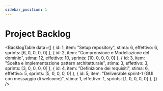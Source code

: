 ```yaml
---
sidebar_position: 1
---
```


# Project Backlog

<BacklogTable
  data={[
    {
      id: 1,
      item: "Setup repository",
      stima: 6,
      effettivo: 6,
      sprints: [6, 0, 0, 0, 0]
    },
    {
      id: 2,
      item: "Comprensione e Modellazione del dominio",
      stima: 12,
      effettivo: 10,
      sprints: [10, 0, 0, 0, 0]
    },
    {
      id: 3,
      item: "Scelta e implementazione pattern architetturale",
      stima: 3,
      effettivo: 3,
      sprints: [3, 0, 0, 0, 0]
    },
    {
      id: 4,
      item: "Definizione dei requisiti",
      stima: 6,
      effettivo: 5,
      sprints: [5, 0, 0, 0, 0]
    },
    {
      id: 5,
      item: "Deliverable sprint-1 (GUI con messaggio di welcome)",
      stima: 1,
      effettivo: 1,
      sprints: [1, 0, 0, 0, 0]
    },
  ]}
/>


